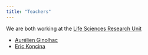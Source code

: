 ```yaml
---
title: "Teachers"
---
```


We are both working at the [Life Sciences Research Unit](http://wwwen.uni.lu/recherche/fstc/life_sciences_research_unit)

- [Aurélien Ginolhac](http://wwwen.uni.lu/recherche/fstc/life_sciences_research_unit/people/aurelien_ginolhac)
- [Eric Koncina](http://wwwen.uni.lu/recherche/fstc/life_sciences_research_unit/research_areas/neuro_inflammation/people/eric_koncina)
